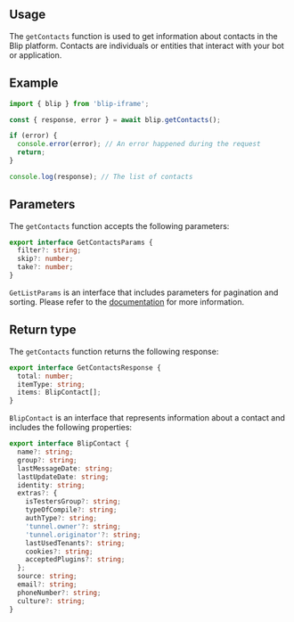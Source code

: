 

## Usage

The `getContacts` function is used to get information about contacts in the Blip platform.
Contacts are individuals or entities that interact with your bot or application.

## Example

```ts
import { blip } from 'blip-iframe';

const { response, error } = await blip.getContacts();

if (error) {
  console.error(error); // An error happened during the request
  return;
}

console.log(response); // The list of contacts
```

## Parameters

The `getContacts` function accepts the following parameters:

```ts
export interface GetContactsParams {
  filter?: string;
  skip?: number;
  take?: number;
}
```

`GetListParams` is an interface that includes parameters for pagination and sorting. Please refer to the [documentation](/utils/parseListParams) for more information.

## Return type

The `getContacts` function returns the following response:

```ts
export interface GetContactsResponse {
  total: number;
  itemType: string;
  items: BlipContact[];
}
```

`BlipContact` is an interface that represents information about a contact and includes the following properties:

```ts
export interface BlipContact {
  name?: string;
  group?: string;
  lastMessageDate: string;
  lastUpdateDate: string;
  identity: string;
  extras?: {
    isTestersGroup?: string;
    typeOfCompile?: string;
    authType?: string;
    'tunnel.owner'?: string;
    'tunnel.originator'?: string;
    lastUsedTenants?: string;
    cookies?: string;
    acceptedPlugins?: string;
  };
  source: string;
  email?: string;
  phoneNumber?: string;
  culture?: string;
}
```
